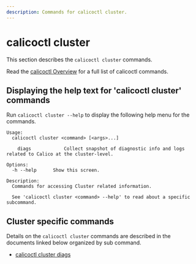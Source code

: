```yaml
---
description: Commands for calicoctl cluster.
---
```



# calicoctl cluster

This section describes the `calicoctl cluster` commands.

Read the [calicoctl Overview](../overview.mdx)
for a full list of calicoctl commands.

## Displaying the help text for 'calicoctl cluster' commands

Run `calicoctl cluster --help` to display the following help menu for the
commands.

```
Usage:
  calicoctl cluster <command> [<args>...]

    diags            Collect snapshot of diagnostic info and logs related to Calico at the cluster-level.

Options:
  -h --help      Show this screen.

Description:
  Commands for accessing Cluster related information.

  See 'calicoctl cluster <command> --help' to read about a specific subcommand.
```

## Cluster specific commands

Details on the `calicoctl cluster` commands are described in the documents linked below
organized by sub command.

- [calicoctl cluster diags](diags.mdx)
